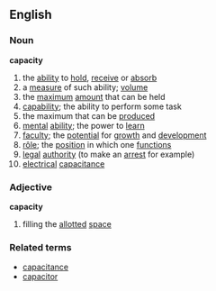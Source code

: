 ==English==
===Noun===
'''capacity'''

# the [[ability]] to [[hold]], [[receive]] or [[absorb]]
# a [[measure]] of such ability; [[volume]]
# the [[maximum]] [[amount]] that can be held
# [[capability]]; the ability to perform some task
# the maximum that can be [[produce]]d
# [[mental]] [[ability]]; the power to [[learn]]
# [[faculty]]; the [[potential]] for [[growth]] and [[development]]
# [[rôle]]; the [[position]] in which one [[function]]s
# [[legal]] [[authority]] (to make an [[arrest]] for example)
# [[electrical]] [[capacitance]]

===Adjective===
'''capacity'''

# filling the [[allotted]] [[space]]

===Related terms===
*[[capacitance]]
*[[capacitor]]